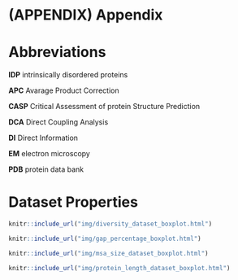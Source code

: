 # (APPENDIX) Appendix {-} 

# Abbreviations {#abbrev}


**IDP** intrinsically disordered proteins

**APC** Avarage Product Correction

**CASP** Critical Assessment of protein Structure Prediction

**DCA** Direct Coupling Analysis

**DI** Direct Information

**EM** electron microscopy

**PDB** protein data bank



# Dataset Properties

```r
knitr::include_url("img/diversity_dataset_boxplot.html")
```

```r
knitr::include_url("img/gap_percentage_boxplot.html")
```

```r
knitr::include_url("img/msa_size_dataset_boxplot.html")
```

```r
knitr::include_url("img/protein_length_dataset_boxplot.html")
```
